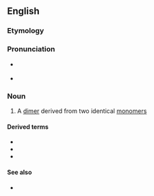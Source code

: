 {{also|Homodimer}}

==English==

===Etymology===
{{prefix|homo|dimer|lang=en}}

===Pronunciation===
* {{a|GA}} {{IPA|/hoʊmoʊˈdaɪmɚ/|lang=en}}
* {{rhymes|aɪmə(ɹ)|lang=en}}

===Noun===
{{en-noun}}

# {{lb|en|chemistry}} A [[dimer]] derived from two identical [[monomer]]s

====Derived terms====
* {{l|en|homodimeric}}
* {{l|en|homodimerization}}
* {{l|en|homodimerize}}

====See also====
* {{l|en|heterodimer}}